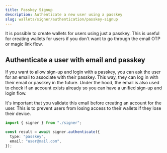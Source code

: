 ```yaml
---
title: Passkey Signup
description: Authenticate a new user using a passkey
slug: wallets/signer/authentication/passkey-signup
---
```


It is possible to create wallets for users using just a passkey. This is useful for creating wallets for users if you don't want to go through the email OTP or magic link flow.

<Markdown src="../../../shared/passkey-email-warning.mdx" />

## Authenticate a user with email and passkey

If you want to allow sign-up and login with a passkey, you can ask the user for an email to associate with their passkey. This way, they can log in with their email or passkey in the future. Under the hood, the email is also used to check if an account exists already so you can have a unified sign-up and login flow.

<Error>
  It's important that you validate this email before creating an account for the
  user. This is to prevent users from losing access to their wallets if they
  lose their device.
</Error>

<CodeBlocks>

```ts twoslash [example.ts]
import { signer } from "./signer";

const result = await signer.authenticate({
  type: "passkey",
  email: "user@mail.com",
});
```

<Markdown src="../../../shared/signer/signer.mdx" />

</CodeBlocks>
